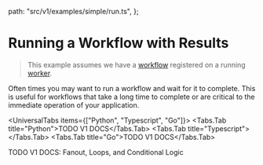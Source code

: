 
  path: "src/v1/examples/simple/run.ts",
};


# Running a Workflow with Results

> This example assumes we have a [workflow](./basic-workflows.mdx) registered on a running [worker](./workers.mdx).

Often times you may want to run a workflow and wait for it to complete. This is useful for workflows that take a long time to complete or are critical to the immediate operation of your application.

<UniversalTabs items={["Python", "Typescript", "Go"]}>
  <Tabs.Tab title="Python">TODO V1 DOCS</Tabs.Tab>
  <Tabs.Tab title="Typescript">
    <GithubSnippet src={SimpleTs} target="Running a Workflow with Results" />
  </Tabs.Tab>
  <Tabs.Tab title="Go">TODO V1 DOCS</Tabs.Tab>
</UniversalTabs>

TODO V1 DOCS: Fanout, Loops, and Conditional Logic
